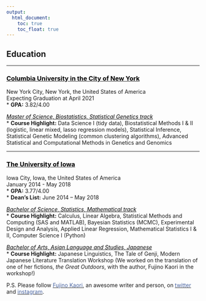 ```yaml
---
output: 
  html_document:
    toc: true
    toc_float: true
---
```


<link rel="stylesheet" href="styles.css" type="text/css">

## __Education__

***

### [<span style = "color:black">**Columbia University in the City of New York**</span>](https://www.columbia.edu)  
New York City, New York, the United States of America  
Expecting Graduation at April 2021  
* __GPA:__ 3.82/4.00

[<span style = "color:black">_Master of Science, Biostatistics, Statistical Genetics track_</span>](https://www.publichealth.columbia.edu/academics/departments/biostatistics)  
* __Course Highlight:__ Data Science I (tidy data), Biostatistical Methods I & II (logistic, linear mixed, lasso regression models), Statistical Inference, Statistical Genetic Modeling (common clustering algorithms), Advanced Statistical and Computational Methods in Genetics and Genomics

***

### [<span style = "color:black">**The University of Iowa**</span>](https://uiowa.edu/)               	   
Iowa City, Iowa, the United States of America  
January 2014 - May 2018  
* __GPA:__ 3.77/4.00  
* __Dean’s List:__ June 2014 – May 2018

[<span style = "color:black">_Bachelor of Science, Statistics, Mathematical track_</span>](https://stat.uiowa.edu/)  
* __Course Highlight:__ Calculus, Linear Algebra, Statistical Methods and Computing (SAS and MATLAB), Bayesian Statistics (MCMC), Experimental Design and Analysis, Applied Linear Regression, Mathematical Statistics I & II, Computer Science I (Python)

[<span style = "color:black">_Bachelor of Arts, Asian Language and Studies, Japanese_</span>](https://asian-slavic.uiowa.edu/undergraduate-programs/japanese)  
* __Course Highlight:__ Japanese Linguistics, The Tale of Genji, Modern Japanese Literature Translation Workshop (We worked on the translation of one of her fictions, _the Great Outdoors_, with the author, Fujino Kaori in the workshop!)

P.S. Please follow [<span style = "color:#4863A0">Fujino Kaori</span>](https://en.wikipedia.org/wiki/Kaori_Fujino), an awesome writer and person, on [<span style = "color:#4863A0">twitter</span>](https://twitter.com/fujinono) and [<span style = "color:#4863A0">instagram</span>](https://www.instagram.com/fujinono/?hl=en). 